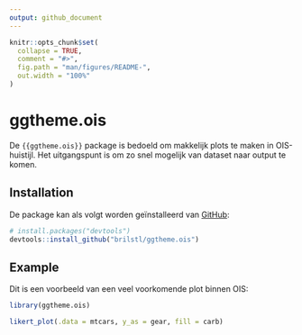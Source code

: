 ---
output: github_document
---

<!-- README.md is generated from README.Rmd. Please edit that file -->

```{r, include = FALSE}
knitr::opts_chunk$set(
  collapse = TRUE,
  comment = "#>",
  fig.path = "man/figures/README-",
  out.width = "100%"
)
```

# ggtheme.ois

De `{{ggtheme.ois}}` package is bedoeld om makkelijk plots te maken in OIS-huistijl. Het uitgangspunt is om zo snel mogelijk van dataset naar output te komen.

## Installation

De package kan als volgt worden geïnstalleerd van [GitHub](https://github.com/):

```{r eval=FALSE}
# install.packages("devtools")
devtools::install_github("brilstl/ggtheme.ois")
```

## Example

Dit is een voorbeeld van een veel voorkomende plot binnen OIS:

```{r example, fig.height=3, fig.width=5, dpi=300}
library(ggtheme.ois)

likert_plot(.data = mtcars, y_as = gear, fill = carb)

```


